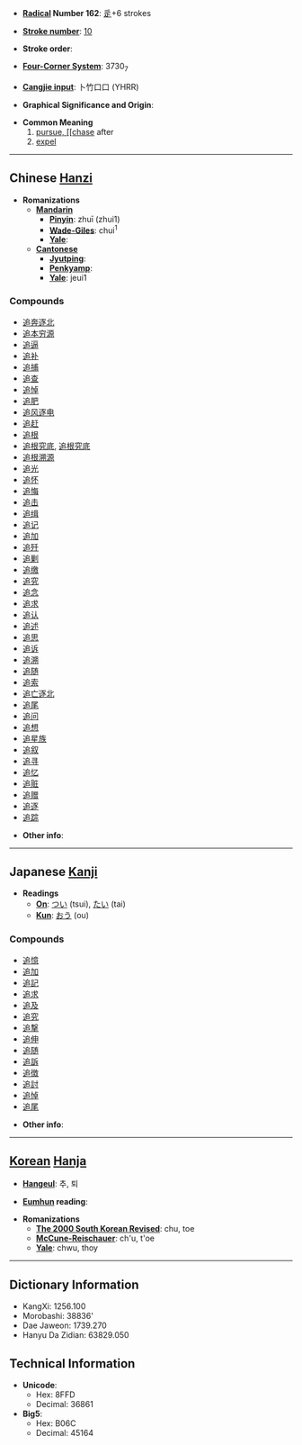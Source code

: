 * '''[[Wiktionary:Chinese radical index| Radical]] Number 162''': [[Wiktionary:Chinese radical index 辵|辵]]+6 strokes

* '''[[Wiktionary:Chinese total strokes index|Stroke number]]''': [[Wiktionary:Chinese total strokes index 10|10]]

* '''Stroke order''': 

* '''[[Wiktionary:Chinese four corner index|Four-Corner System]]''': 3730<sub>7</sub>

* '''[[Wiktionary:Chinese Cangjie index|Cangjie input]]''': 卜竹口口 (YHRR)

* '''Graphical Significance and Origin''': 

* '''Common Meaning'''
*# [[pursue, [[chase]] after
*# [[expel]]


----

== Chinese [[Hanzi]] ==

* '''Romanizations'''
** '''[[Mandarin]]'''
*** '''[[Pinyin]]''': zhuī (zhui1)
*** '''[[Wade-Giles]]''': chui<sup>1</sup>
*** '''[[Yale]]''': 
** '''[[Cantonese]]'''
*** '''[[Jyutping]]''':
*** '''[[Penkyamp]]''': 
*** '''[[Yale]]''': jeui1

===Compounds===
*[[追奔逐北]]
*[[追本穷源]]
*[[追逼]]
*[[追补]]
*[[追捕]]
*[[追查]]
*[[追悼]]
*[[追肥]]
*[[追风逐电]]
*[[追赶]]
*[[追根]]
*[[追根究底]], [[追根究底]]
*[[追根溯源]]
*[[追光]]
*[[追怀]]
*[[追悔]]
*[[追击]]
*[[追缉]]
*[[追记]]
*[[追加]]
*[[追歼]]
*[[追剿]]
*[[追缴]]
*[[追究]]
*[[追念]]
*[[追求]]
*[[追认]]
*[[追述]]
*[[追思]]
*[[追诉]]
*[[追溯]]
*[[追随]]
*[[追索]]
*[[追亡逐北]]
*[[追尾]]
*[[追问]]
*[[追想]]
*[[追星族]]
*[[追叙]]
*[[追寻]]
*[[追忆]]
*[[追赃]]
*[[追赠]]
*[[追逐]]
*[[追踪]]

* '''Other info''': 

----

== Japanese [[Kanji]] ==

* '''Readings'''
** '''[[On]]''': [[つい]] (tsui), [[たい]] (tai)
** '''[[Kun]]''': [[おう]] (ou)

===Compounds===
*[[追憶]]
*[[追加]]
*[[追記]]
*[[追求]]
*[[追及]]
*[[追究]]
*[[追撃]]
*[[追伸]]
*[[追随]]
*[[追訴]]
*[[追徴]]
*[[追討]]
*[[追悼]]
*[[追尾]]

* '''Other info''':  

----

== [[Korean]] [[Hanja]] ==

* '''[[Hangeul]]''': 추, 퇴

* '''[[Eumhun]] reading''': 

* '''Romanizations'''
** '''[[The 2000 South Korean Revised Romanization|The 2000 South Korean Revised]]''': chu, toe
** '''[[McCune-Reischauer]]''': ch'u, t'oe
** '''[[Yale]]''': chwu, thoy

----

== Dictionary Information ==

* KangXi: 1256.100
* Morobashi: 38836'
* Dae Jaweon: 1739.270
* Hanyu Da Zidian: 63829.050

== Technical Information ==

* '''Unicode''':
** Hex: 8FFD
** Decimal: 36861
* '''Big5''':
** Hex: B06C
** Decimal: 45164